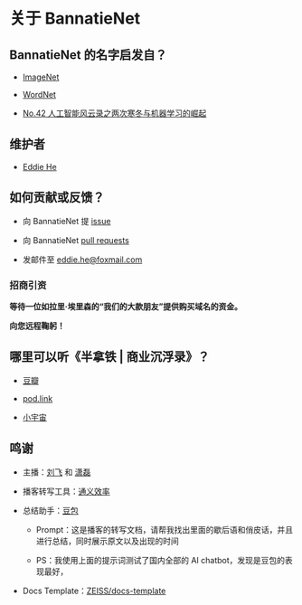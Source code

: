 # 关于 BannatieNet

## BannatieNet 的名字启发自？

- [ImageNet](https://image-net.org/index.php)

- [WordNet](https://wordnet.princeton.edu/)

- [No.42 人工智能风云录之两次寒冬与机器学习的崛起](https://www.douban.com/podcast_episode/21818)

## 维护者

- [Eddie He](https://eddiehe.super.site)

## 如何贡献或反馈？

- 向 BannatieNet 提 [issue](https://github.com/eddiehe99/bannatienet/issues)

- 向 BannatieNet [pull requests](https://github.com/eddiehe99/bannatienet/pulls)

- 发邮件至 eddie.he@foxmail.com

### 招商引资

**等待一位如拉里·埃里森的“我们的大款朋友”提供购买域名的资金。**

**向您远程鞠躬！**

## 哪里可以听《半拿铁 | 商业沉浮录》？

- [豆瓣](https://www.douban.com/podcast/36692767/)

- [pod.link](https://pod.link/1615939013)

- [小宇宙](https://www.xiaoyuzhoufm.com/podcast/62382c1103bea1ebfffa1c00)

## 鸣谢

- 主播：[刘飞](https://web.okjike.com/u/BB769515-C724-4652-8838-6AA32EC1A8DF) 和 [潇磊](https://www.douban.com/people/38696404)

- 播客转写工具：[通义效率](https://tongyi.aliyun.com/efficiency/home)

- 总结助手：[豆包](https://www.doubao.com/)

    - Prompt：这是播客的转写文档，请帮我找出里面的歇后语和俏皮话，并且进行总结，同时展示原文以及出现的时间

    - PS：我使用上面的提示词测试了国内全部的 AI chatbot，发现是豆包的表现最好，

- Docs Template：[ZEISS/docs-template](https://github.com/ZEISS/docs-template)
